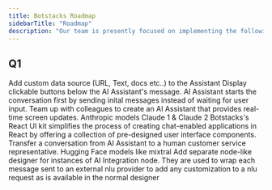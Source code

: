 ```yaml
---
title: Botstacks Roadmap
sidebarTitle: "Roadmap"
description: "Our team is presently focused on implementing the following features."
---
```


## Q1


<CardGroup cols={1}>

  <Card title="Custom Knowledge Base" icon="check">
    Add custom data source (URL, Text, docs etc..) to the Assistant
  </Card>

  <Card title="Canned Responses" icon="check">
    Display clickable buttons below the AI Assistant's message.
  </Card>

  <Card title="Alternate Way to Start the Conversation" icon="check">
    AI Assistant starts the conversation first by sending inital messages instead of waiting for user input.

  <Card title="AI Assistant Designer Collaboration" icon="sparkle">
    Team up with colleagues to create an AI Assistant that provides real-time screen updates.
  </Card>  

  <Card title="Add Anthropic LLM Models" icon="sparkle">
    Anthropic models Claude 1 & Claude 2
  </Card>

  <Card title="React UI Kit" icon="sparkle">
    Botstacks's React UI kit simplifies the process of creating chat-enabled applications in React by offering a collection of pre-designed user interface components.
  </Card>

  <Card title="Customer representative hand-off" icon="sparkle">
    Transfer a conversation from AI Assistant to a human customer service representative.
  </Card>

  <Card title="Add Hugging Face LLM Models" icon="sparkle">
    Hugging Face models like mixtral
  </Card>

  <Card title="NLU Designer Enhancements" icon="sparkle">
    Add separate node-like designer for instances of AI Integration node. They are used to wrap each message sent to an external nlu provider to add any customization to a nlu request as is available in the normal designer
  </Card>

  <Card title="Add Microsoft NLU integration" icon="sparkle">
  </Card>  

  <Card title="Add Rasa NLU integration" icon="sparkle">
  </Card>

  <Card title="Add Wit.ai NLU integration" icon="sparkle">
  </Card>

</CardGroup>







</CardGroup>